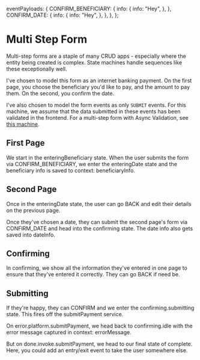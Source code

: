   eventPayloads: {
    CONFIRM_BENEFICIARY: {
      info: {
        info: "Hey",
      },
    },
    CONFIRM_DATE: {
      info: {
        info: "Hey",
      },
    },
  },
};


# Multi Step Form

Multi-step forms are a staple of many CRUD apps - especially where the entity being created is complex. State machines handle sequences like these exceptionally well.

I've chosen to model this form as an internet banking payment. On the first page, you choose the beneficiary you'd like to pay, and the amount to pay them. On the second, you confirm the date.

I've also chosen to model the form events as only `SUBMIT` events. For this machine, we assume that the data submitted in these events has been validated in the frontend. For a multi-step form with Async Validation, see [this machine](/machines/multi-step-form-with-validation).

## First Page

We start in the <State>enteringBeneficiary</State> state. When the user submits the form via <Event>CONFIRM_BENEFICIARY</Event>, we enter the <State>enteringDate</State> state and the beneficiary info is saved to context: <Context stringify>beneficiaryInfo</Context>.

## Second Page

Once in the <State>enteringDate</State> state, the user can go <Event>BACK</Event> and edit their details on the previous page.

Once they've chosen a date, they can submit the second page's form via <Event>CONFIRM_DATE</Event> and head into the <State>confirming</State> state. The date info also gets saved into <Context stringify>dateInfo</Context>.

## Confirming

In <State>confirming</State>, we show all the information they've entered in one page to ensure that they've entered it correctly. They can go <Event>BACK</Event> if need be.

## Submitting

If they're happy, they can <Event>CONFIRM</Event> and we enter the <State>confirming.submitting</State> state. This fires off the <Service>submitPayment</Service> service.

On <Event>error.platform.submitPayment</Event>, we head back to <State>confirming.idle</State> with the error message captured in context: <Context>errorMessage</Context>.

But on <Event>done.invoke.submitPayment</Event>, we head to our final state of <State>complete</State>. Here, you could add an entry/exit event to take the user somewhere else.

